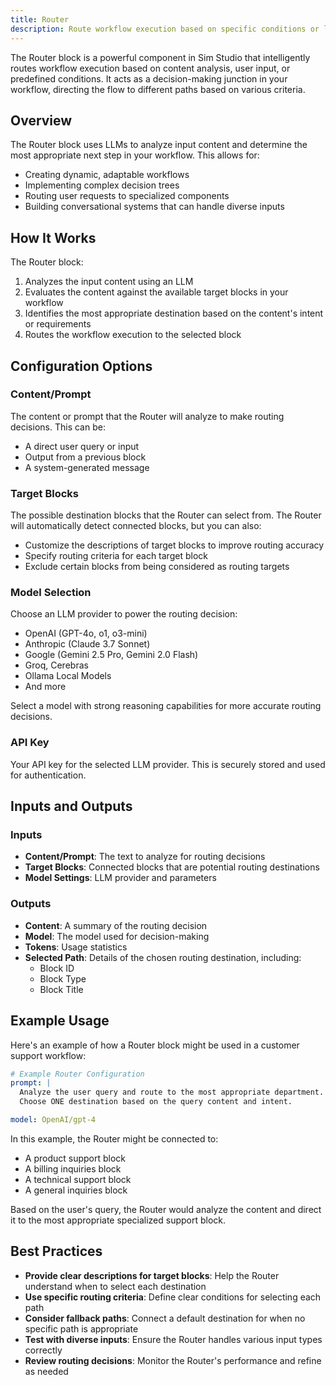 ```yaml
---
title: Router
description: Route workflow execution based on specific conditions or logic
---
```



The Router block is a powerful component in Sim Studio that intelligently routes workflow execution based on content analysis, user input, or predefined conditions. It acts as a decision-making junction in your workflow, directing the flow to different paths based on various criteria.


<ThemeImage 
  lightSrc="/static/light/router-light.png" 
  darkSrc="/static/dark/router-dark.png" 
  alt="Router Block" 
  width={300} 
  height={175} 
/>

## Overview

The Router block uses LLMs to analyze input content and determine the most appropriate next step in your workflow. This allows for:

- Creating dynamic, adaptable workflows
- Implementing complex decision trees
- Routing user requests to specialized components
- Building conversational systems that can handle diverse inputs

## How It Works

The Router block:

1. Analyzes the input content using an LLM
2. Evaluates the content against the available target blocks in your workflow
3. Identifies the most appropriate destination based on the content's intent or requirements
4. Routes the workflow execution to the selected block

## Configuration Options

### Content/Prompt

The content or prompt that the Router will analyze to make routing decisions. This can be:

- A direct user query or input
- Output from a previous block
- A system-generated message

### Target Blocks

The possible destination blocks that the Router can select from. The Router will automatically detect connected blocks, but you can also:

- Customize the descriptions of target blocks to improve routing accuracy
- Specify routing criteria for each target block
- Exclude certain blocks from being considered as routing targets

### Model Selection

Choose an LLM provider to power the routing decision:

- OpenAI (GPT-4o, o1, o3-mini)
- Anthropic (Claude 3.7 Sonnet)
- Google (Gemini 2.5 Pro, Gemini 2.0 Flash)
- Groq, Cerebras
- Ollama Local Models
- And more

Select a model with strong reasoning capabilities for more accurate routing decisions.

### API Key

Your API key for the selected LLM provider. This is securely stored and used for authentication.

## Inputs and Outputs

### Inputs

- **Content/Prompt**: The text to analyze for routing decisions
- **Target Blocks**: Connected blocks that are potential routing destinations
- **Model Settings**: LLM provider and parameters

### Outputs

- **Content**: A summary of the routing decision
- **Model**: The model used for decision-making
- **Tokens**: Usage statistics
- **Selected Path**: Details of the chosen routing destination, including:
  - Block ID
  - Block Type
  - Block Title

## Example Usage

Here's an example of how a Router block might be used in a customer support workflow:

```yaml
# Example Router Configuration
prompt: |
  Analyze the user query and route to the most appropriate department.
  Choose ONE destination based on the query content and intent.

model: OpenAI/gpt-4
```

In this example, the Router might be connected to:
- A product support block
- A billing inquiries block
- A technical support block
- A general inquiries block

Based on the user's query, the Router would analyze the content and direct it to the most appropriate specialized support block.

## Best Practices

- **Provide clear descriptions for target blocks**: Help the Router understand when to select each destination
- **Use specific routing criteria**: Define clear conditions for selecting each path
- **Consider fallback paths**: Connect a default destination for when no specific path is appropriate
- **Test with diverse inputs**: Ensure the Router handles various input types correctly
- **Review routing decisions**: Monitor the Router's performance and refine as needed